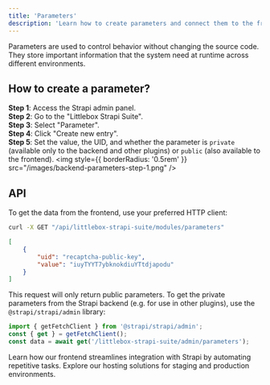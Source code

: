 ```yaml
---
title: 'Parameters'
description: 'Learn how to create parameters and connect them to the frontend using the API'
---
```


Parameters are used to control behavior without changing the source code.
They store important information that the system need at runtime across different environments.

## How to create a parameter?

**Step 1**: Access the Strapi admin panel.\
**Step 2**: Go to the "Littlebox Strapi Suite".\
**Step 3**: Select "Parameter".\
**Step 4**: Click "Create new entry".\
**Step 5**: Set the value, the UID, and whether the parameter is `private` (available only to the backend and other plugins) or `public` (also available to the frontend).
<img
  style={{ borderRadius: '0.5rem' }}
  src="/images/backend-parameters-step-1.png"
/>

## API

To get the data from the frontend, use your preferred HTTP client:
```bash
curl -X GET "/api/littlebox-strapi-suite/modules/parameters"
```
```json
[
    {
        "uid": "recaptcha-public-key",
        "value": "iuyTYYT7ybknokdiuYTtdjapodu"
    }
]
```

This request will only return public parameters. To get the private parameters from the Strapi backend (e.g. for use in other plugins), use the `@strapi/strapi/admin` library:

```javascript
import { getFetchClient } from '@strapi/strapi/admin';
const { get } = getFetchClient();
const data = await get('/littlebox-strapi-suite/admin/parameters');
```

<CardGroup cols={2}>
  <Card
    title="Frontend"
    icon="code"
    href="/frontend/introduction"
  >
    Learn how our frontend streamlines integration with Strapi by automating repetitive tasks.
  </Card>
  <Card
    title="Hosting"
    icon="code"
    href="/hosting/plans"
  >
    Explore our hosting solutions for staging and production environments.
  </Card>
</CardGroup>
